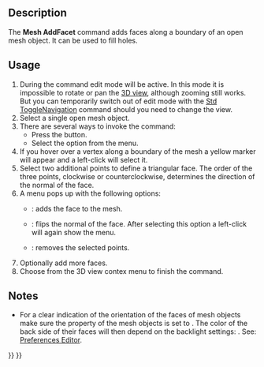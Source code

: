 <languages/>

{{Docnav
|[[Mesh_FillInteractiveHole|FillInteractiveHole]]
|[[Mesh_RemoveComponents|RemoveComponents]]
|[[Mesh_Workbench|Mesh]]
|IconL=Mesh_FillInteractiveHole.svg
|IconR=Mesh_RemoveComponents.svg
|IconC=Workbench_Mesh.svg
}}

{{GuiCommand
|Name=Mesh AddFacet
|MenuLocation=Meshes → Add triangle
|Workbenches=[[Mesh_Workbench|Mesh]]
|SeeAlso=[[Mesh_FillupHoles|Mesh FillupHoles]], [[Mesh_FillInteractiveHole|Mesh FillInteractiveHole]]
}}

==Description==

The '''Mesh AddFacet''' command adds faces along a boundary of an open mesh object. It can be used to fill holes.

==Usage==

# During the command edit mode will be active. In this mode it is impossible to rotate or pan the [[3D_view|3D view]], although zooming still works. But you can temporarily switch out of edit mode with the [[Std_ToggleNavigation|Std ToggleNavigation]] command should you need to change the view.
# Select a single open mesh object.
# There are several ways to invoke the command:
#* Press the {{Button|[[Image:Mesh_AddFacet.svg|16px]] [[Mesh_AddFacet|Add triangle]]}} button.
#* Select the {{MenuCommand|Meshes → [[Image:Mesh_AddFacet.svg|16px]] Add triangle}} option from the menu.
# If you hover over a vertex along a boundary of the mesh a yellow marker will appear and a left-click will select it.
# Select two additional points to define a triangular face. The order of the three points, clockwise or counterclockwise, determines the direction of the normal of the face.
# A menu pops up with the following options:
#* {{MenuCommand|Add triangle}}: adds the face to the mesh.
#* {{MenuCommand|Flip normal}}: flips the normal of the face. After selecting this option a left-click will again show the menu.
#* {{MenuCommand|Clear}}: removes the selected points.
# Optionally add more faces.
# Choose {{MenuCommand|Finish}} from the 3D view contex menu to finish the command.

==Notes==

* For a clear indication of the orientation of the faces of mesh objects make sure the {{PropertyView|Lighting}} property of the mesh objects is set to {{Value|One side}}. The color of the back side of their faces will then depend on the backlight settings: {{MenuCommand|Edit → Preferences... → Display → 3D View → Backlight color - Intensity}}. See: [[Preferences_Editor#3D_View|Preferences Editor]].


{{Docnav
|[[Mesh_FillInteractiveHole|FillInteractiveHole]]
|[[Mesh_RemoveComponents|RemoveComponents]]
|[[Mesh_Workbench|Mesh]]
|IconL=Mesh_FillInteractiveHole.svg
|IconR=Mesh_RemoveComponents.svg
|IconC=Workbench_Mesh.svg
}}

{{Mesh Tools navi{{#translation:}}}}
{{Userdocnavi{{#translation:}}}}
{{clear}}